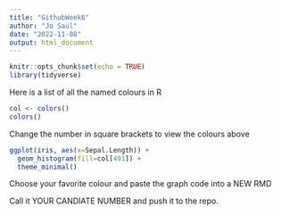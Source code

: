 ```yaml
---
title: "GithubWeek6"
author: "Jo Saul"
date: "2022-11-08"
output: html_document
---
```


```r
knitr::opts_chunk$set(echo = TRUE)
library(tidyverse)
```

Here is a list of all the named colours in R
```r
col <- colors()
colors()
```
Change the number in square brackets to view the colours above
```r
ggplot(iris, aes(x=Sepal.Length)) +
  geom_histogram(fill=col[491]) +
  theme_minimal()
```

Choose your favorite colour and paste the graph code into a NEW RMD

Call it YOUR CANDIATE NUMBER and push it to the repo.


